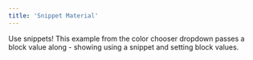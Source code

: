 ```yaml
---
title: 'Snippet Material'
---
```


Use snippets! This example from the color chooser dropdown passes a block value
along - showing using a snippet and setting block values.

<code src="./snippet-material/SnippetMaterial.tsx" />
